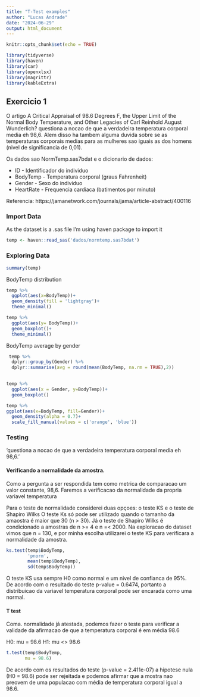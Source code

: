 ```yaml
---
title: "T-Test examples"
author: "Lucas Andrade"
date: "2024-06-29"
output: html_document
---
```


```r
knitr::opts_chunk$set(echo = TRUE)
```

```r

library(tidyverse)
library(haven)
library(car)
library(openxlsx)
library(magrittr)
library(kableExtra)

```


## Exercicio 1
O artigo A Critical Appraisal of 98.6 Degrees F, the Upper Limit of the Normal Body Temperature,
and Other Legacies of Carl Reinhold August Wunderlich?  questiona a nocao de que a verdadeira
temperatura corporal media eh 98,6. Alem disso ha tambem alguma duvida sobre se as temperaturas
corporais medias para as mulheres sao iguais as dos homens (nivel de significancia de 0,01).

Os dados sao NormTemp.sas7bdat e o dicionario de dados:

- ID - Identificador do individuo
- BodyTemp - Temperatura corporal (graus Fahrenheit)
- Gender - Sexo do individuo
- HeartRate - Frequencia cardiaca (batimentos por minuto)

Referencia:
https://jamanetwork.com/journals/jama/article-abstract/400116

### Import Data
As the dataset is a .sas file I'm using haven package to import it

```r

temp <- haven::read_sas('dados/normtemp.sas7bdat')

```

### Exploring Data

```r
summary(temp)
```
BodyTemp distribution
```r
temp %>% 
  ggplot(aes(x=BodyTemp))+
  geom_density(fill = 'lightgray')+
  theme_minimal()

temp %>% 
  ggplot(aes(y= BodyTemp))+
  geom_boxplot()+
  theme_minimal()
```

BodyTemp average by gender

```r
 temp %>% 
  dplyr::group_by(Gender) %>% 
  dplyr::summarise(avg = round(mean(BodyTemp, na.rm = TRUE),2))
  

```
```r
temp %>% 
  ggplot(aes(x = Gender, y=BodyTemp))+
  geom_boxplot()
```

```r

temp %>% 
ggplot(aes(x=BodyTemp, fill=Gender))+
  geom_density(alpha = 0.7)+
  scale_fill_manual(values = c('orange', 'blue'))

```

### Testing

'questiona a nocao de que a verdadeira temperatura corporal media eh 98,6.'


#### Verificando a normalidade da amostra. 

Como a pergunta a ser respondida tem como 
metrica de comparacao um valor constante, 98,6. Faremos a verificacao da 
normalidade da propria variavel temperatura

Para o teste de normalidade considerei duas opçoes: o teste KS e o teste de Shapiro Wilks
O teste Ks só pode ser utilizado quando o tamanho da amaostra é maior que 30 (n > 30).
Já o teste de Shapiro Wilks é condicionado a amostras de n >= 4 e n =< 2000.
Na exploracao do dataset vimos que n = 130, e por minha escolha utilizarei o teste KS 
para verificara a normalidade da amostra.

```r

ks.test(temp$BodyTemp, 
        'pnorm', 
        mean(temp$BodyTemp),
        sd(temp$BodyTemp))

```
O teste KS usa sempre H0 como normal e um nivel de confianca de 95%. 
De acordo com o resultado do teste p-value = 0.6474, portanto a distribuicao da variavel 
temperatura corporal pode ser encarada como uma normal.

#### T test

Coma. normalidade já atestada, podemos fazer o teste 
para verificar a validade da afirmacao de que a temperatura corporal é em média 98.6

H0: mu = 98.6
H1: mu <> 98.6

```r

t.test(temp$BodyTemp,
       mu = 98.6)


```

De acordo com os resultados do teste (p-value = 2.411e-07) a hipotese nula (H0 = 98.6)
pode ser rejeitada e podemos afirmar que a mostra nao preovem de uma populacao com média 
de temperatura corporal igual a 98.6. 
